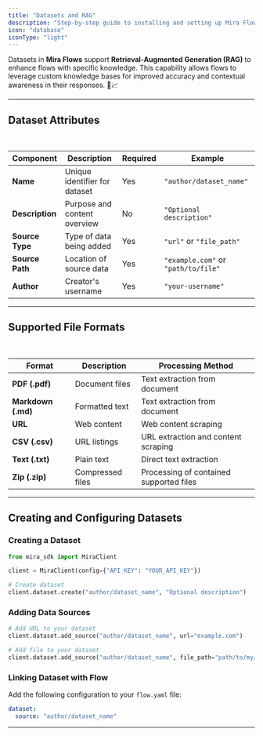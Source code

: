 ```yaml
---
title: "Datasets and RAG"
description: "Step-by-step guide to installing and setting up Mira Flows SDK for your project"
icon: "database"
iconType: "light"
---
```


Datasets in **Mira Flows** support **Retrieval-Augmented Generation (RAG)** to enhance flows with specific knowledge. This capability allows flows to leverage custom knowledge bases for improved accuracy and contextual awareness in their responses. 🤖📈

***

## Dataset Attributes

<br />

| **Component**   | **Description**               | **Required** | **Example**                         |
| --------------- | ----------------------------- | ------------ | ----------------------------------- |
| **Name**        | Unique identifier for dataset | Yes          | `"author/dataset_name"`             |
| **Description** | Purpose and content overview  | No           | `"Optional description"`            |
| **Source Type** | Type of data being added      | Yes          | `"url"` or `"file_path"`            |
| **Source Path** | Location of source data       | Yes          | `"example.com"` or `"path/to/file"` |
| **Author**      | Creator's username            | Yes          | `"your-username"`                   |

***

## Supported File Formats

<br />

| **Format**         | **Description**  | **Processing Method**                   |
| ------------------ | ---------------- | --------------------------------------- |
| **PDF (.pdf)**     | Document files   | Text extraction from document           |
| **Markdown (.md)** | Formatted text   | Text extraction from document           |
| **URL**            | Web content      | Web content scraping                    |
| **CSV (.csv)**     | URL listings     | URL extraction and content scraping     |
| **Text (.txt)**    | Plain text       | Direct text extraction                  |
| **Zip (.zip)**     | Compressed files | Processing of contained supported files |

***

## Creating and Configuring Datasets

### Creating a Dataset

```python Python
from mira_sdk import MiraClient

client = MiraClient(config={"API_KEY": "YOUR_API_KEY"})

# Create dataset
client.dataset.create("author/dataset_name", "Optional description")
```

### Adding Data Sources

```python Python
# Add URL to your dataset
client.dataset.add_source("author/dataset_name", url="example.com")

# Add file to your dataset
client.dataset.add_source("author/dataset_name", file_path="path/to/my/file.csv")
```

### Linking Dataset with Flow

Add the following configuration to your `flow.yaml` file:

```yaml .yaml
dataset:
  source: "author/dataset_name"
```

***